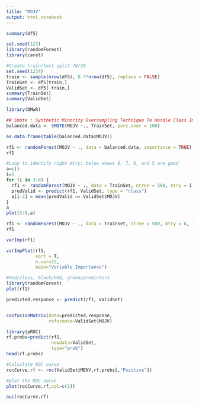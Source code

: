---
title: "MOJV"
output: html_notebook
---



```{r}
summary(df5)
```




```{r}
set.seed(123)
library(randomForest)
library(caret)
```

```{r}
#Create train/test split 70/30
set.seed(1234)
train <- sample(nrow(df5), 0.7*nrow(df5), replace = FALSE)
TrainSet <- df5[train,]
ValidSet <- df5[-train,]
summary(TrainSet)
summary(ValidSet)

```
```{r}
library(DMwR)

## Smote : Synthetic Minority Oversampling Technique To Handle Class Imbalance In Binary Classification; code below puts it at 1:1 balance
balanced.data <- SMOTE(MOJV ~., TrainSet, perc.over = 100)

as.data.frame(table(balanced.data$MOJV))
```

```{r}
rf1 <- randomForest(MOJV ~ ., data = balanced.data, importance = TRUE)
rf1
```

```{r}
#Loop to identify right mtry; below shows 8, 7, 6, and 5 are good
a=c()
i=5
for (i in 3:8) {
  rf1 <- randomForest(MOJV ~ ., data = TrainSet, ntree = 500, mtry = i, importance = TRUE)
  predValid <- predict(rf1, ValidSet, type = "class")
  a[i-2] = mean(predValid == ValidSet$MOJV)
}
a
plot(3:8,a)
```
```{r}
rf1 <- randomForest(MOJV ~ ., data = TrainSet, ntree = 500, mtry = 6, importance = TRUE)
rf1
```
```{r}
varImp(rf1)
```
```{r}
varImpPlot(rf1,  
           sort = T,
           n.var=15,
           main="Variable Importance")
```

```{r}
#Red/class, black/OOB, green/predictors
library(randomForest)
plot(rf1)
```

```{r}
predicted.response <- predict(rf1, ValidSet)


confusionMatrix(data=predicted.response,  
                reference=ValidSet$MOJV)
```
```{r}
library(pROC)
rf.probs=predict(rf1,
                 newdata=ValidSet,
                 type="prob")
head(rf.probs)
```
```{r}
#Calculate ROC curve
rocCurve.rf <- roc(ValidSet$MENV,rf.probs[,"Positive"])
```
```{r}
#plot the ROC curve
plot(rocCurve.rf,col=c(1))
```
```{r}
auc(rocCurve.rf)
```

